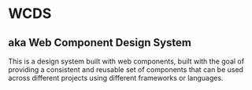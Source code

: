 # WCDS

## aka Web Component Design System

This is a design system built with web components, built with the goal of
providing a consistent and reusable set of components that can be used across
different projects using different frameworks or languages.
